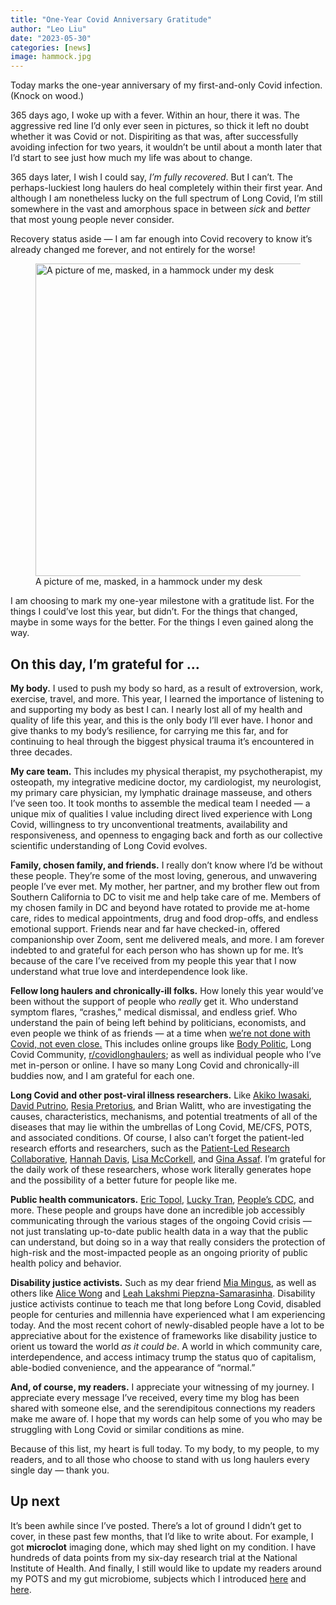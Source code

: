 ```yaml
---
title: "One-Year Covid Anniversary Gratitude"
author: "Leo Liu"
date: "2023-05-30"
categories: [news]
image: hammock.jpg
---
```


Today marks the one-year anniversary of my first-and-only Covid infection. (Knock on wood.)

365 days ago, I woke up with a fever. Within an hour, there it was. The aggressive red line I'd only ever seen in pictures, so thick it left no doubt whether it was Covid or not. Dispiriting as that was, after successfully avoiding infection for two years, it wouldn't be until about a month later that I'd start to see just how much my life was about to change.

365 days later, I wish I could say, *I'm fully recovered*. But I can't. The perhaps-luckiest long haulers do heal completely within their first year. And although I am nonetheless lucky on the full spectrum of Long Covid, I'm still somewhere in the vast and amorphous space in between *sick* and *better* that most young people never consider.

Recovery status aside --- I am far enough into Covid recovery to know it's already changed me forever, and not entirely for the worse!

![A picture of me, masked, in a hammock under my desk](hammock.jpg){fig-alt="An Asian man smiling, wearing a mask, and in a hammock under his desk" fig-align="left" width="500"}

I am choosing to mark my one-year milestone with a gratitude list. For the things I could've lost this year, but didn't. For the things that changed, maybe in some ways for the better. For the things I even gained along the way.

## On this day, I'm grateful for ...

**My body.** I used to push my body so hard, as a result of extroversion, work, exercise, travel, and more. This year, I learned the importance of listening to and supporting my body as best I can. I nearly lost all of my health and quality of life this year, and this is the only body I'll ever have. I honor and give thanks to my body's resilience, for carrying me this far, and for continuing to heal through the biggest physical trauma it's encountered in three decades.

**My care team.** This includes my physical therapist, my psychotherapist, my osteopath, my integrative medicine doctor, my cardiologist, my neurologist, my primary care physician, my lymphatic drainage masseuse, and others I've seen too. It took months to assemble the medical team I needed --- a unique mix of qualities I value including direct lived experience with Long Covid, willingness to try unconventional treatments, availability and responsiveness, and openness to engaging back and forth as our collective scientific understanding of Long Covid evolves.

**Family, chosen family, and friends.** I really don't know where I'd be without these people. They're some of the most loving, generous, and unwavering people I've ever met. My mother, her partner, and my brother flew out from Southern California to DC to visit me and help take care of me. Members of my chosen family in DC and beyond have rotated to provide me at-home care, rides to medical appointments, drug and food drop-offs, and endless emotional support. Friends near and far have checked-in, offered companionship over Zoom, sent me delivered meals, and more. I am forever indebted to and grateful for each person who has shown up for me. It's because of the care I've received from my people this year that I now understand what true love and interdependence look like.

**Fellow long haulers and chronically-ill folks.** How lonely this year would've been without the support of people who *really* get it. Who understand symptom flares, "crashes," medical dismissal, and endless grief. Who understand the pain of being left behind by politicians, economists, and even people we think of as friends --- at a time when [we're not done with Covid, not even close.](https://www.theguardian.com/society/2023/may/27/immunologist-akiko-iwasaki-we-are-not-done-with-covid-not-even-close?CMP=share_btn_tw) This includes online groups like [Body Politic](https://www.wearebodypolitic.com/), Long Covid Community, [r/covidlonghaulers](https://www.reddit.com/r/covidlonghaulers/); as well as individual people who I've met in-person or online. I have so many Long Covid and chronically-ill buddies now, and I am grateful for each one.

**Long Covid and other post-viral illness researchers.** Like [Akiko Iwasaki](https://twitter.com/VirusesImmunity), [David Putrino](https://twitter.com/PutrinoLab), [Resia Pretorius](https://twitter.com/resiapretorius), and Brian Walitt, who are investigating the causes, characteristics, mechanisms, and potential treatments of all of the diseases that may lie within the umbrellas of Long Covid, ME/CFS, POTS, and associated conditions. Of course, I also can't forget the patient-led research efforts and researchers, such as the [Patient-Led Research Collaborative](https://patientresearchcovid19.com/), [Hannah Davis](https://www.nature.com/articles/s41579-022-00846-2), [Lisa McCorkell](https://osf.io/n9e75/), and [Gina Assaf](https://www.thelancet.com/journals/eclinm/article/PIIS2589-5370(21)00299-6/fulltext#%20). I'm grateful for the daily work of these researchers, whose work literally generates hope and the possibility of a better future for people like me.

**Public health communicators.** [Eric Topol](https://erictopol.substack.com/), [Lucky Tran](https://twitter.com/luckytran), [People's CDC](https://peoplescdc.org/), and more. These people and groups have done an incredible job accessibly communicating through the various stages of the ongoing Covid crisis --- not just translating up-to-date public health data in a way that the public can understand, but doing so in a way that really considers the protection of high-risk and the most-impacted people as an ongoing priority of public health policy and behavior.

**Disability justice activists.** Such as my dear friend [Mia Mingus](https://leavingevidence.wordpress.com/), as well as others like [Alice Wong](https://www.penguinrandomhouse.com/books/688504/year-of-the-tiger-by-alice-wong/) and [Leah Lakshmi Piepzna-Samarasinha](https://bookshop.org/p/books/the-future-is-disabled-prophecies-love-notes-and-mourning-songs-leah-lakshmi-piepzna-samarasinha/18247280?ean=9781551528915). Disability justice activists continue to teach me that long before Long Covid, disabled people for centuries and millennia have experienced what I am experiencing today. And the most recent cohort of newly-disabled people have a lot to be appreciative about for the existence of frameworks like disability justice to orient us toward the world *as it could be*. A world in which community care, interdependence, and access intimacy trump the status quo of capitalism, able-bodied convenience, and the appearance of "normal."

**And, of course, my readers.** I appreciate your witnessing of my journey. I appreciate every message I've received, every time my blog has been shared with someone else, and the serendipitous connections my readers make me aware of. I hope that my words can help some of you who may be struggling with Long Covid or similar conditions as mine.

Because of this list, my heart is full today. To my body, to my people, to my readers, and to all those who choose to stand with us long haulers every single day --- thank you.

## Up next

It's been awhile since I've posted. There's a lot of ground I didn't get to cover, in these past few months, that I'd like to write about. For example, I got **microclot** imaging done, which may shed light on my condition. I have hundreds of data points from my six-day research trial at the National Institute of Health. And finally, I still would like to update my readers around my POTS and my gut microbiome, subjects which I introduced [here](https://leonidliu.github.io/long_covid_blog/posts/pots-1/) and [here](https://leonidliu.github.io/long_covid_blog/posts/gut-1/).

